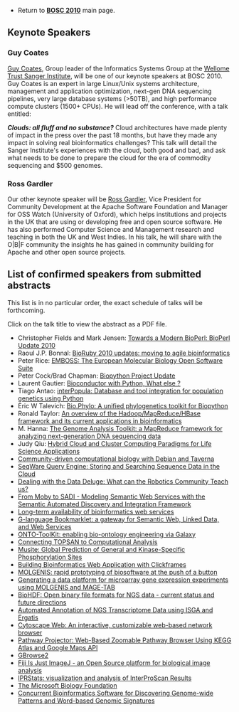 * Return to '''[[BOSC_2010 | BOSC 2010]]''' main page.
<!--* Click '''[[Media:BOSC2009_program_20090601.pdf | here]]''' to download full program in PDF format (2 MB).
* Important '''[[BOSC_2009#Information_for_Speakers | Information for Speakers]]'''-->

== Keynote Speakers ==

=== Guy Coates ===

[http://uk.linkedin.com/pub/guy-coates/3/b5b/9b0 Guy Coates], Group leader of the Informatics Systems Group at the [http://www.sanger.ac.uk/ Wellome Trust Sanger Institute], will be one of our keynote speakers at BOSC 2010.  Guy Coates is an expert in large Linux/Unix systems architecture, management and application optimization, next-gen DNA sequencing pipelines, very large database systems (>50TB), and high performance compute clusters (1500+ CPUs).  He will lead off the conference, with a talk entitled:

'''''Clouds: all fluff and no substance?'''''  Cloud architectures have made plenty of impact in the press over the
past 18 months, but have they made any impact in solving real bioinformatics challenges? This talk will detail the Sanger Institute's experiences with the cloud, both good and bad, and ask what needs to be done to prepare the cloud for the era of commodity sequencing and $500 genomes.

=== Ross Gardler ===

Our other keynote speaker will be [http://www.linkedin.com/in/rossgardler Ross Gardler], Vice President for Community Development at the Apache Software Foundation and Manager for OSS Watch (University of Oxford), which helps institutions and projects in the UK that are using or developing free and open source software.  He has also performed Computer Science and Management research and teaching in both the UK and West Indies.  In his talk, he will share with the O|B|F community the insights he has gained in community building for Apache and other open source projects.

== List of confirmed speakers from submitted abstracts ==

This list is in no particular order, the exact schedule of talks will be forthcoming.

Click on the talk title to view the abstract as a PDF file.

* Christopher Fields and Mark Jensen: [[Media:22_BOSC2010.pdf | Towards a Modern BioPerl: BioPerl Update 2010]]
* Raoul J.P. Bonnal: [[Media:15_BOSC2010.pdf | BioRuby 2010 updates: moving to agile bioinformatics]]
* Peter Rice: [[Media:14_BOSC2010.pdf | EMBOSS: The European Molecular Biology Open Software Suite]]
* Peter Cock/Brad Chapman: [[Media:16_BOSC2010.pdf | Biopython Project Update]]
* Laurent Gautier: [[Media:2_BOSC2010.pdf | Bioconductor with Python, What else ?]]
* Tiago Antao: [[Media:13_BOSC2010.pdf | interPopula: Database and tool integration for population genetics using Python]]
* Eric W Talevich: [[Media:8_BOSC2010.pdf | Bio.Phylo: A unified phylogenetics toolkit for Biopython]]
* Ronald Taylor: [[Media:29_BOSC2010.pdf | An overview of the Hadoop/MapReduce/HBase framework and its current applications in bioinformatics]]
* M. Hanna: [[Media:18_BOSC2010.pdf | The Genome Analysis Toolkit: a MapReduce framework for analyzing next-generation DNA sequencing data]]
* Judy Qiu: [[Media:40_BOSC2010.pdf | Hybrid Cloud and Cluster Computing Paradigms for Life Science Applications]]
* [[Media:26_BOSC2010.pdf | Community-driven computational biology with Debian and Taverna]]
* [[Media:39_BOSC2010.pdf | SeqWare Query Engine: Storing and Searching Sequence Data in the Cloud]]
* [[Media:3_BOSC2010.pdf | Dealing with the Data Deluge: What can the Robotics Community Teach us?]]
* [[Media:4_BOSC2010.pdf | From Moby to SADI - Modeling Semantic Web Services with the Semantic Automated Discovery and Integration Framework]]
* [[Media:5_BOSC2010.pdf | Long-term availability of bioinformatics web services]]
* [[Media:6_BOSC2010.pdf | G-language Bookmarklet: a gateway for Semantic Web, Linked Data, and Web Services]]
* [[Media:21_BOSC2010.pdf | ONTO-ToolKit: enabling bio-ontology engineering via Galaxy]]
* [[Media:25_BOSC2010.pdf | Connecting TOPSAN to Computational Analysis]]
* [[Media:20_BOSC2010.pdf | Musite: Global Prediction of General and Kinase-Specific Phosphorylation Sites]]
* [[Media:36_BOSC2010.pdf | Building Bioinformatics Web Application with Clickframes]]
* [[Media:24_BOSC2010.pdf | MOLGENIS: rapid prototyping of biosoftware at the push of a button]]
* [[Media:17_BOSC2010.pdf | Generating a data platform for microarray gene expression experiments using MOLGENIS and MAGE-TAB]]
* [[Media:10_BOSC2010.pdf | BioHDF: Open binary file formats for NGS data - current status and future directions]]
* [[Media:30_BOSC2010.pdf | Automated Annotation of NGS Transcriptome Data using ISGA and Ergatis]]
* [[Media:12_BOSC2010.pdf | Cytoscape Web: An interactive, customizable web-based network browser]]
* [[Media:38_BOSC2010.pdf | Pathway Projector: Web-Based Zoomable Pathway Browser Using KEGG Atlas and Google Maps API]]
* [[Media:34_BOSC2010.pdf | GBrowse2]]
* [[Media:11_BOSC2010.pdf | Fiji Is Just ImageJ - an Open Source platform for biological image analysis]]
* [[Media:32_BOSC2010.pdf | IPRStats: visualization and analysis of InterProScan Results]]
* [[Media:9_BOSC2010.pdf | The Microsoft Biology Foundation]]
* [[Media:28_BOSC2010.pdf | Concurrent Bioinformatics Software for Discovering Genome-wide Patterns and Word-based Genomic Signatures]]